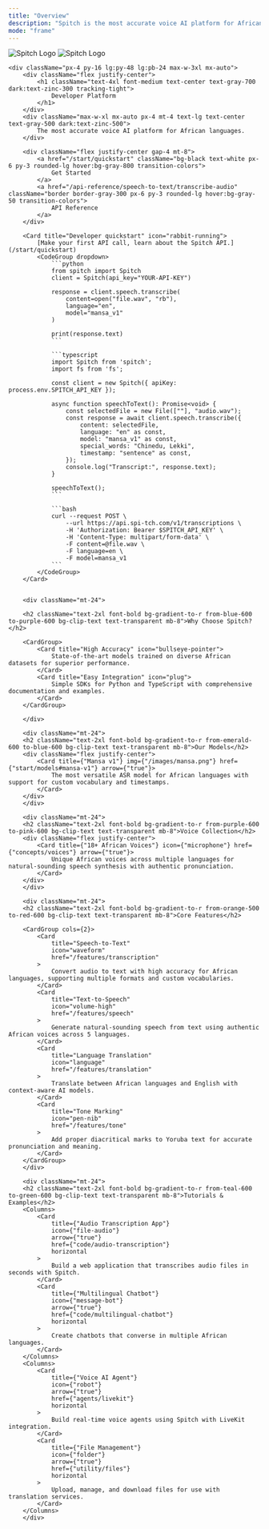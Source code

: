 ```yaml
---
title: "Overview"
description: "Spitch is the most accurate voice AI platform for African languages."
mode: "frame"
---
```


<div className="relative">
    <div className="absolute top-0 lg:-top-16 left-0 right-0">
        <img
            src="/logo/logo-dark.png"
            className="block dark:hidden pointer-events-none [-webkit-mask-image:linear-gradient(black,transparent)]"
            alt="Spitch Logo"
        />
        <img
            src="/logo/logo-light.png"
            className="hidden dark:block pointer-events-none [-webkit-mask-image:linear-gradient(black,transparent)]"
            alt="Spitch Logo"
        />
    </div>

    <div className="px-4 py-16 lg:py-48 lg:pb-24 max-w-3xl mx-auto">
        <div className="flex justify-center">
            <h1 className="text-4xl font-medium text-center text-gray-700 dark:text-zinc-300 tracking-tight">
                Developer Platform
            </h1>
        </div>
        <div className="max-w-xl mx-auto px-4 mt-4 text-lg text-center text-gray-500 dark:text-zinc-500">
            The most accurate voice AI platform for African languages.
        </div>

        <div className="flex justify-center gap-4 mt-8">
            <a href="/start/quickstart" className="bg-black text-white px-6 py-3 rounded-lg hover:bg-gray-800 transition-colors">
                Get Started
            </a>
            <a href="/api-reference/speech-to-text/transcribe-audio" className="border border-gray-300 px-6 py-3 rounded-lg hover:bg-gray-50 transition-colors">
                API Reference
            </a>
        </div>

        <Card title="Developer quickstart" icon="rabbit-running">
            [Make your first API call, learn about the Spitch API.](/start/quickstart)
            <CodeGroup dropdown>
                ```python
                from spitch import Spitch
                client = Spitch(api_key="YOUR-API-KEY")

                response = client.speech.transcribe(
                    content=open("file.wav", "rb"),
                    language="en",
                    model="mansa_v1"
                )

                print(response.text)
                ```

                ```typescript
                import Spitch from 'spitch';
                import fs from 'fs';

                const client = new Spitch({ apiKey: process.env.SPITCH_API_KEY });

                async function speechToText(): Promise<void> {
                    const selectedFile = new File([""], "audio.wav");
                    const response = await client.speech.transcribe({
                        content: selectedFile,
                        language: "en" as const,
                        model: "mansa_v1" as const,
                        special_words: "Chinedu, Lekki",
                        timestamp: "sentence" as const,
                    });
                    console.log("Transcript:", response.text);
                }

                speechToText();
                ```

                ```bash
                curl --request POST \
                    --url https://api.spi-tch.com/v1/transcriptions \
                    -H 'Authorization: Bearer $SPITCH_API_KEY' \
                    -H 'Content-Type: multipart/form-data' \
                    -F content=@file.wav \
                    -F language=en \
                    -F model=mansa_v1
                ```
            </CodeGroup>
        </Card>


        <div className="mt-24">

        <h2 className="text-2xl font-bold bg-gradient-to-r from-blue-600 to-purple-600 bg-clip-text text-transparent mb-8">Why Choose Spitch?</h2>

        <CardGroup>
            <Card title="High Accuracy" icon="bullseye-pointer">
                State-of-the-art models trained on diverse African datasets for superior performance.
            </Card>
            <Card title="Easy Integration" icon="plug">
                Simple SDKs for Python and TypeScript with comprehensive documentation and examples.
            </Card>
        </CardGroup>

        </div>

        <div className="mt-24">
        <h2 className="text-2xl font-bold bg-gradient-to-r from-emerald-600 to-blue-600 bg-clip-text text-transparent mb-8">Our Models</h2>
        <div className="flex justify-center">
            <Card title={"Mansa v1"} img={"/images/mansa.png"} href={"start/models#mansa-v1"} arrow={"true"}>
                The most versatile ASR model for African languages with support for custom vocabulary and timestamps.
            </Card>
        </div>
        </div>

        <div className="mt-24">
        <h2 className="text-2xl font-bold bg-gradient-to-r from-purple-600 to-pink-600 bg-clip-text text-transparent mb-8">Voice Collection</h2>
        <div className="flex justify-center">
            <Card title={"18+ African Voices"} icon={"microphone"} href={"concepts/voices"} arrow={"true"}>
                Unique African voices across multiple languages for natural-sounding speech synthesis with authentic pronunciation.
            </Card>
        </div>
        </div>

        <div className="mt-24">
        <h2 className="text-2xl font-bold bg-gradient-to-r from-orange-500 to-red-600 bg-clip-text text-transparent mb-8">Core Features</h2>

        <CardGroup cols={2}>
            <Card
                title="Speech-to-Text"
                icon="waveform"
                href="/features/transcription"
            >
                Convert audio to text with high accuracy for African languages, supporting multiple formats and custom vocabularies.
            </Card>
            <Card
                title="Text-to-Speech"
                icon="volume-high"
                href="/features/speech"
            >
                Generate natural-sounding speech from text using authentic African voices across 5 languages.
            </Card>
            <Card
                title="Language Translation"
                icon="language"
                href="/features/translation"
            >
                Translate between African languages and English with context-aware AI models.
            </Card>
            <Card
                title="Tone Marking"
                icon="pen-nib"
                href="/features/tone"
            >
                Add proper diacritical marks to Yoruba text for accurate pronunciation and meaning.
            </Card>
        </CardGroup>
        </div>

        <div className="mt-24">
        <h2 className="text-2xl font-bold bg-gradient-to-r from-teal-600 to-green-600 bg-clip-text text-transparent mb-8">Tutorials & Examples</h2>
        <Columns>
            <Card
                title={"Audio Transcription App"}
                icon={"file-audio"}
                arrow={"true"}
                href={"code/audio-transcription"}
                horizontal
            >
                Build a web application that transcribes audio files in seconds with Spitch.
            </Card>
            <Card
                title={"Multilingual Chatbot"}
                icon={"message-bot"}
                arrow={"true"}
                href={"code/multilingual-chatbot"}
                horizontal
            >
                Create chatbots that converse in multiple African languages.
            </Card>
        </Columns>
        <Columns>
            <Card
                title={"Voice AI Agent"}
                icon={"robot"}
                arrow={"true"}
                href={"agents/livekit"}
                horizontal
            >
                Build real-time voice agents using Spitch with LiveKit integration.
            </Card>
            <Card
                title={"File Management"}
                icon={"folder"}
                arrow={"true"}
                href={"utility/files"}
                horizontal
            >
                Upload, manage, and download files for use with translation services.
            </Card>
        </Columns>
        </div>
  </div>
</div>
